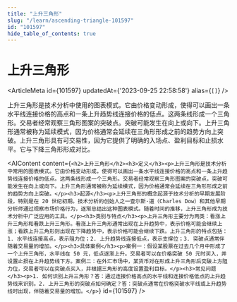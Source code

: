 ```yaml
---
title: "上升三角形"
slug: "/learn/ascending-triangle-101597"
id: "101597"
hide_table_of_contents: true
---
```



# 上升三角形

<ArticleMeta id={101597} updatedAt={'2023-09-25 22:58:58'} alias={`[]`} />
<div className='border-solid border-b border-t-0 my-4 border-[var(--ifm-color-gray-300)]' />

上升三角形是技术分析中使用的图表模式。它由价格变动形成，使得可以画出一条水平线连接价格的高点和一条上升趋势线连接价格的低点。这两条线形成一个三角形。交易者经常观察三角形图案的突破点。突破可能发生在向上或向下。上升三角形通常被称为延续模式，因为价格通常会延续在三角形形成之前的趋势方向上突破。上升三角形具有可交易性，因为它提供了明确的入场点、盈利目标和止损水平。它与下降三角形形成对比。

<AIContent content={`<h2>上升三角形</h2><h3>定义</h3><p>上升三角形是技术分析中常用的图表模式。它由价格变动形成，使得可以画出一条水平线连接价格的高点和一条上升趋势线连接价格的低点。这两条线形成一个三角形。交易者经常观察三角形图案的突破点，突破可能发生在向上或向下。上升三角形通常被称为延续模式，因为价格通常会延续在三角形形成之前的趋势方向上突破。</p><h3>起源</h3><p>上升三角形的概念起源于技术分析的早期发展阶段，特别是在 20 世纪初期。技术分析的创始人之一查尔斯·道（Charles Dow）和其他早期分析师通过观察市场价格行为，逐渐总结出这种图表模式。随着时间的推移，上升三角形成为技术分析中广泛应用的工具。</p><h3>类别与特点</h3><p>上升三角形主要分为两类：看涨上升三角形和看跌上升三角形。看涨上升三角形通常出现在上升趋势中，表示价格可能会继续上涨；看跌上升三角形则出现在下降趋势中，表示价格可能会继续下跌。上升三角形的特点包括：1. 水平线连接高点，表示阻力位；2. 上升趋势线连接低点，表示支撑位；3. 突破点通常伴随着交易量的增加。</p><h3>具体案例</h3><p>案例一：假设某股票在过去几个月中形成了一个上升三角形，水平线在 50 元，低点逐渐上升。交易者可以在价格突破 50 元时买入，并设置止损在上升趋势线下方。案例二：在外汇市场中，某货币对在形成上升三角形后突破上方阻力位，交易者可以在突破点买入，并根据三角形的高度设置盈利目标。</p><h3>常见问题</h3><p>1. 如何识别上升三角形？答：通过连接价格高点的水平线和连接价格低点的上升趋势线来识别。2. 上升三角形的突破点如何确定？答：突破点通常在价格突破水平线或上升趋势线时出现，伴随着交易量的增加。</p>`} id={101597} />
